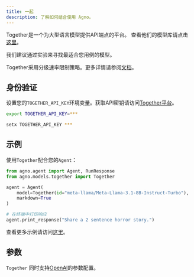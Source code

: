 ```yaml
---
title: 一起
description: 了解如何结合使用 Agno。
---
```

Together是一个为大型语言模型提供API端点的平台。
查看他们的模型库请点击[这里](https://www.together.ai/models)。

我们建议通过实验来寻找最适合您用例的模型。

Together采用分级速率限制策略。更多详情请参阅[文档](https://docs.together.ai/docs/rate-limits)。

## 身份验证

设置您的`TOGETHER_API_KEY`环境变量。获取API密钥请访问[Together平台](https://api.together.xyz/settings/api-keys)。

<CodeGroup>

```bash Mac（苹果电脑）
export TOGETHER_API_KEY=***
```

```bash Windows
setx TOGETHER_API_KEY ***
```

</CodeGroup>

## 示例

使用`Together`配合您的`Agent`：

<CodeGroup>

```python agent.py
from agno.agent import Agent, RunResponse
from agno.models.together import Together

agent = Agent(
    model=Together(id="meta-llama/Meta-Llama-3.1-8B-Instruct-Turbo"),
    markdown=True
)

# 在终端中打印响应
agent.print_response("Share a 2 sentence horror story.")
```

</CodeGroup>

<Note> 查看更多示例请访问[这里](../examples/models/together)。 </Note>

## 参数

<Snippet file="model-together-params.mdx" />

`Together` 同时支持[OpenAI](/reference/models/openai)的参数配置。
